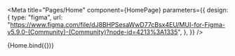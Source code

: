 
<Meta
  title="Pages/Home"
  component={HomePage}
  parameters={{
    design: {
      type: "figma",
      url: "https://www.figma.com/file/dJ8BHPSesaWwD77cBsx4EU/MUI-for-Figma-v5.9.0-(Community)-(Community)?node-id=4213%3A1335",
    },
  }}
/>


<Canvas>
  <Story name="Home">{Home.bind({})}</Story>
</Canvas>
